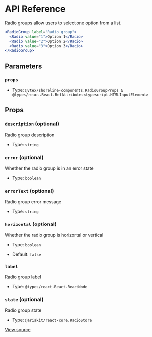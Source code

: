 # API Reference

Radio groups allow users to select one option from a list.

```jsx
<RadioGroup label="Radio group">
  <Radio value="1">Option 1</Radio>
  <Radio value="2">Option 2</Radio>
  <Radio value="3">Option 3</Radio>
</RadioGroup>
```

## Parameters

### `props`

- Type: `@vtex/shoreline-components.RadioGroupProps & @types/react.React.RefAttributes<typescript.HTMLInputElement>`

## Props

### `description` (optional)

Radio group description

- Type: `string`

### `error` (optional)

Whether the radio group is in an error state

- Type: `boolean`

### `errorText` (optional)

Radio group error message

- Type: `string`

### `horizontal` (optional)

Whether the radio group is horizontal or vertical

- Type: `boolean`

- Default: `false`

### `label`

Radio group label

- Type: `@types/react.React.ReactNode`

### `state` (optional)

Radio group state

- Type: `@ariakit/react-core.RadioStore`

[View source](https://github.com/vtex/shoreline/blob/2a0548342/packages/components/src/radio/radio-group.tsx#L24)

